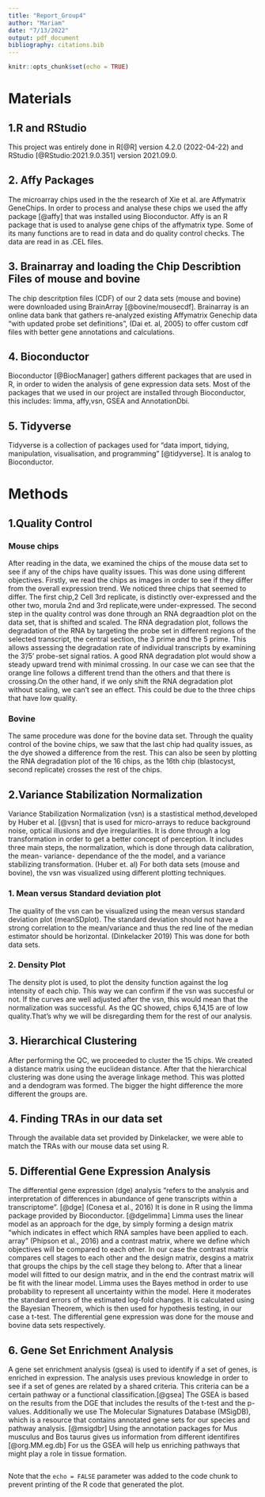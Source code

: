 ```yaml
---
title: "Report_Group4"
author: "Mariam"
date: "7/13/2022"
output: pdf_document
bibliography: citations.bib
---
```


```r
knitr::opts_chunk$set(echo = TRUE)
```

# Materials 

## 1.R and RStudio
This project was entirely done in R[@R] version 4.2.0 (2022-04-22) and RStudio [@RStudio:2021.9.0.351] version 2021.09.0. 

## 2. Affy Packages 
The microarray chips used in the the research of Xie et al. are Affymatrix GeneChips.
In order to process and analyse these chips we used the affy package [@affy] that was installed using Bioconductor. 
Affy is an R package that is used to analyse gene chips of the affymatrix type. Some of its many functions are to read in data and do quality control checks. The data are read in as .CEL files.

## 3. Brainarray and loading the Chip Describtion Files of mouse and bovine 
The chip descritption files (CDF) of our 2 data sets (mouse and bovine) were downloaded using BrainArray [@bovine/mousecdf]. Brainarray is an online data bank that gathers re-analyzed existing Affymatrix Genechip data "with updated probe set definitions", (Dai et. al, 2005) to offer custom cdf files with better gene annotations and calculations.

## 4. Bioconductor 
Bioconductor [@BiocManager] gathers different packages that are used in R, in order to widen the analysis of gene expression data sets. Most of the packages that we used in our project are installed through Bioconductor, this includes: limma, affy,vsn, GSEA and AnnotationDbi.

## 5. Tidyverse
Tidyverse is a collection of packages used for "data import, tidying, manipulation, visualisation, and programming" [@tidyverse]. It is analog to Bioconductor.

# Methods
## 1.Quality Control 
### Mouse chips
After reading in the data, we examined the chips of the mouse data set to see if any of the chips have quality issues. This was done using different objectives. 
Firstly, we read the chips as images in order to see if they differ from the overall expression trend. We noticed three chips that seemed to differ. The first chip,2 Cell 3rd replicate, is distinctly over-expressed and the other two, morula 2nd and 3rd replicate,were under-expressed.
The second step in the quality control was done through an RNA degraadtion plot on the data set, that is shifted and scaled. The RNA degradation plot, follows the degradation of the RNA by targeting the probe set in different regions of the selected transcript, the central section, the 3 prime and the 5 prime. This allows assessing the degradation rate of individual transcripts by examining the 3'/5' probe-set signal ratios. A good RNA degradation plot would show a steady upward trend with minimal crossing. In our case we can see that the orange line follows a different trend than the others and that there is crossing.On the other hand, if we only shift the RNA degradation plot without scaling, we can't see an effect. This could be due to the three chips that have low quality.

### Bovine 
The same procedure was done for the bovine data set. Through the quality control of the bovine chips, we saw that the last chip had quality issues, as the dye showed a difference from the rest. This can also be seen by plotting the RNA degradation plot of the 16 chips, as the 16th chip (blastocyst, second replicate) crosses the rest of the chips. 

## 2.Variance Stabilization Normalization
Variance Stabilization Normalization (vsn) is a stastistical method,developed by Huber et al. [@vsn] that is used for micro-arrays to reduce background noise, optical illusions and dye irregularities. It is done through a log transformation in order to get a  better concept of perception. It includes three main steps, the normalization, which is done through data calibration, the mean- variance- dependance of the the model, and a variance stabilizing transformation. (Huber et. al)
For both data sets (mouse and bovine), the vsn was visualized using different plotting techniques.

### 1. Mean versus Standard deviation plot
The quality of the vsn can be visualized using the mean versus standard deviation plot (meanSDplot). The standard deviation should not have a strong correlation to the mean/variance and thus the red line of the median estimator should be horizontal. (Dinkelacker 2019) This was done for both data sets.

### 2. Density Plot 
The density plot is used, to plot the density function against the log intensity of each chip. This way we can confirm if the vsn was succesful or not. If the curves are well adjusted after the vsn, this would mean that the normalization was successful. 
As the QC showed, chips 6,14,15 are of low quality.That's why we will be disregarding them for the rest of our analysis.

## 3. Hierarchical Clustering
After performing the QC, we proceeded to cluster the 15 chips. We created a distance matrix using the euclidean distance. After that the hierarchical clustering was done using the average linkage method. This was plotted and a dendogram was formed. The bigger the hight difference the more different the groups are.

## 4. Finding TRAs in our data set
Through the available data set provided by Dinkelacker, we were able to match the TRAs with our mouse data set using R.

## 5. Differential Gene Expression Analysis 
The differential gene expression (dge) analysis "refers to the analysis and interpretation of differences in abundance of gene transcripts within a transcriptome".  [@dge] (Conesa et al., 2016) It is done in R using the limma package provided by Bioconductor. [@dgelimma] Limma uses the linear model as an approach for the dge, by simply forming a design matrix "which indicates in effect which RNA samples have been applied to each.  array" (Phipson et al., 2016) and a contrast matrix, where we define which objectives will be compared to each other. In our case the contrast matrix compares cell stages to each other and the design matrix, desgins a matrix that groups the chips by the cell stage they belong to. 
After that a linear model will fitted to our design matrix, and in the end the contrast matrix will be fit with the linear model. Limma uses the Bayes method in order to use  probability to represent all uncertainty within the model. Here it moderates the standard errors of the estimated log-fold changes. It is calculated using the Bayesian Theorem, which is then used for hypothesis testing, in our case a t-test. 
The differential gene expression was done for the mouse and bovine data sets respectively. 

## 6. Gene Set Enrichment Analysis 
A gene set enrichment analysis (gsea) is used to identify if a set of genes, is enriched in expression. The analysis uses previous knowledge in order to see if a set of genes are related by a shared criteria. This criteria can be a certain pathway or a functional classification.[@gsea]
The GSEA is based on the results from the DGE that includes the results of the t-test and the p-values. Additionally we use The Molecular Signatures Database (MSigDB), which is a resource that contains annotated gene sets for our species and pathway analysis. [@msigdbr] Using the annotation packages for Mus musculus and Bos taurus gives us information from different identifires [@org.MM.eg.db]
For us the GSEA will help us enriching pathways that might play a role in tissue formation. 


```r
```

Note that the `echo = FALSE` parameter was added to the code chunk to prevent printing of the R code that generated the plot.
